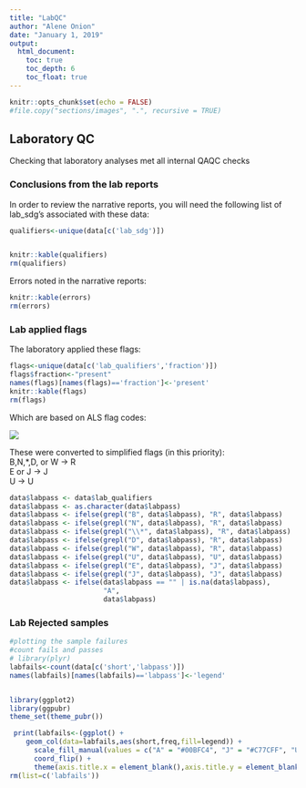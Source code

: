 ```yaml
---
title: "LabQC"
author: "Alene Onion"
date: "January 1, 2019"
output:
  html_document:
    toc: true
    toc_depth: 6
    toc_float: true
---
```


```r
knitr::opts_chunk$set(echo = FALSE)
#file.copy("sections/images", ".", recursive = TRUE)
```

## Laboratory QC    
Checking that laboratory analyses met all internal QAQC checks  

### Conclusions from the lab reports  
<!-- NOTE: Results are sometimes flagged '*' because of a holding time violation which we actually feel is an okay exceedence of HT.   -->

In order to review the narrative reports, you will need the following list of lab_sdg's associated with these data:  
```r
qualifiers<-unique(data[c('lab_sdg')])


knitr::kable(qualifiers)
rm(qualifiers)
```

Errors noted in the narrative reports:  
```r
knitr::kable(errors)
rm(errors)
```


### Lab applied flags
The laboratory applied these flags: 
```r
flags<-unique(data[c('lab_qualifiers','fraction')])
flags$fraction<-"present"
names(flags)[names(flags)=='fraction']<-'present'
knitr::kable(flags)
rm(flags)
```

Which are based on ALS flag codes:  

![](sections/data/ALSflags.png)

These were converted to simplified flags (in this priority):  
B,N,*,D, or W  -> R  
E or J  -> J  
U -> U  

```r
data$labpass <- data$lab_qualifiers
data$labpass <- as.character(data$labpass)
data$labpass <- ifelse(grepl("B", data$labpass), "R", data$labpass)
data$labpass <- ifelse(grepl("N", data$labpass), "R", data$labpass)
data$labpass <- ifelse(grepl("\\*", data$labpass), "R", data$labpass)
data$labpass <- ifelse(grepl("D", data$labpass), "R", data$labpass)
data$labpass <- ifelse(grepl("W", data$labpass), "R", data$labpass)
data$labpass <- ifelse(grepl("U", data$labpass), "U", data$labpass)
data$labpass <- ifelse(grepl("E", data$labpass), "J", data$labpass)
data$labpass <- ifelse(grepl("J", data$labpass), "J", data$labpass)
data$labpass <- ifelse(data$labpass == "" | is.na(data$labpass),
                       "A",
                       data$labpass)
```

### Lab Rejected samples
```r
#plotting the sample failures
#count fails and passes
# library(plyr)
labfails<-count(data[c('short','labpass')])
names(labfails)[names(labfails)=='labpass']<-'legend'


library(ggplot2)
library(ggpubr)
theme_set(theme_pubr())

 print(labfails<-(ggplot() +
    geom_col(data=labfails,aes(short,freq,fill=legend)) +
      scale_fill_manual(values = c("A" = "#00BFC4", "J" = "#C77CFF", "U" = "gray", "R" = "#F8766D")) +
      coord_flip() +
      theme(axis.title.x = element_blank(),axis.title.y = element_blank())))
rm(list=c('labfails'))
```